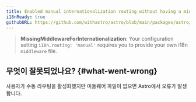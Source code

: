 ```yaml
---
title: Enabled manual internationalization routing without having a middleware.
i18nReady: true
githubURL: https://github.com/withastro/astro/blob/main/packages/astro/src/core/errors/errors-data.ts
---
```


> **MissingMiddlewareForInternationalization**: Your configuration setting `i18n.routing: 'manual'` requires you to provide your own i18n `middleware` file.

## 무엇이 잘못되었나요? \{#what-went-wrong\}
사용자가 수동 라우팅을 활성화했지만 미들웨어 파일이 없으면 Astro에서 오류가 발생합니다.